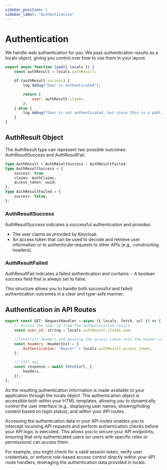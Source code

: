 ```yaml
---
sidebar_position: 1
sidebar_label: "Authentication"
---
```


# Authentication

We handle web authentication for you. We pass authentication results as a locals object, giving you control over how to use them in your layout.

```javascript title="+layout.server.ts"
export async function load({ locals }) {
	const authResult = locals.authResult;

	if (authResult.success) {
		log.debug("User is authenticated");

		return {
			user: authResult.claims,
		};
	} else {
		log.debug("User is not authenticated, but since this is a public route, we allow the user anyway");
	}
}
```

## AuthResult Object

The AuthResult type can represent two possible outcomes: AuthResultSuccess and AuthResultFail.

```typescript title="auth.ts"
type AuthResult = AuthResultSuccess | AuthResultFailed;
type AuthResultSuccess = {
	success: true;
	claims: AuthClaims;
	access_token: uuid;
};
type AuthResultFailed = {
	success: false;
};
```

### AuthResultSuccess

AuthResultSuccess indicates a successful authentication and provides:

-   The user claims as provided by Keycloak.
-   An access token that can be used to decode and retrieve user information or to authenticate requests to other APIs (e.g., constructing headers).

### AuthResultFailed

AuthResultFail indicates a failed authentication and contains: - A boolean success field that is always set to false.

This structure allows you to handle both successful and failed authentication outcomes in a clear and type-safe manner.

## Authentication in API Routes

```javascript title="+server.ts"
export const GET: RequestHandler = async ({ locals, fetch, url }) => {
	// Access the user id from the authentication result.
	const user_id: string = locals.authResult.claims.sub;

	//Construct headers and passing the access token into the header using the result.
	const headers: HeaderInit = {
		Authentication: "Bearer" + locals.authResult.access_token,
	};

	// Call api...
	const response = await fetch(url, {
		headers,
	});
};
```

As the resulting authentication information is made available to your application through the locals object.
The authentication object is accessible both within your HTML templates, allowing you to dynamically control the user interface (e.g., displaying user names, showing/hiding content based on login status),
and within your API routes.

Accessing the authentication data in your API routes enables you to intercept incoming API requests and perform authentication checks before your API logic is executed. This allows you to secure your API endpoints, ensuring that only authenticated users (or users with specific roles or permissions) can access them.

For example, you might check for a valid session token, verify user credentials, or enforce role-based access control directly within your API route handlers, leveraging the authentication data provided in locals.
